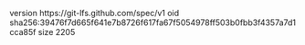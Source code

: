version https://git-lfs.github.com/spec/v1
oid sha256:39476f7d665f641e7b8726f617fa67f5054978ff503b0fbb3f4357a7d1cca85f
size 2205
